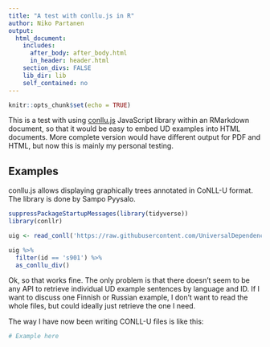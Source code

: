 ```yaml
---
title: "A test with conllu.js in R"
author: Niko Partanen
output:
  html_document:
    includes:
      after_body: after_body.html
      in_header: header.html
    section_divs: FALSE
    lib_dir: lib
    self_contained: no
---
```


```r
knitr::opts_chunk$set(echo = TRUE)
```


This is a test with using [conllu.js](http://spyysalo.github.io/conllu.js/) JavaScript library within an RMarkdown document, so that it would be easy to embed UD examples into HTML documents. More complete version would have different output for PDF and HTML, but now this is mainly my personal testing.

## Examples

conllu.js allows displaying graphically trees annotated in CoNLL-U format. The library is done by Sampo Pyysalo.

```r
suppressPackageStartupMessages(library(tidyverse))
library(conllr)

uig <- read_conll('https://raw.githubusercontent.com/UniversalDependencies/UD_Uyghur/master/ug-ud-dev.conllu')

uig %>% 
  filter(id == 's901') %>%
  as_conllu_div()

```

Ok, so that works fine. The only problem is that there doesn't seem to be any API to retrieve individual UD example sentences by language and ID. If I want to discuss one Finnish or Russian example, I don't want to read the whole files, but could ideally just retrieve the one I need.

The way I have now been writing CONLL-U files is like this:

```r
# Example here
```

